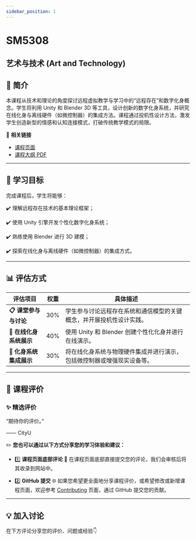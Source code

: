 ```yaml
---
sidebar_position: 1
---
```


# SM5308
## 艺术与技术 (Art and Technology)

## **📘 简介**
本课程从技术和理论的角度探讨远程虚拟教学与学习中的“远程存在”和数字化身概念。学生将利用 Unity 和 Blender 3D 等工具，设计创新的数字化身系统，并研究在线化身与离线硬件（如微控制器）的集成方法。课程通过投机性设计方法，激发学生创造新型的情感和认知连接模式，打破传统教学模式的局限。

🔗 **相关链接**
- [课程页面](https://www.cityu.edu.hk/catalogue/pg/202425/course/SM5308.htm)
- [课程大纲 PDF](https://www.cityu.edu.hk/catalogue/pg/202425/course/SM5308.pdf)

---

## **🎯 学习目标**

完成课程后，学生将能够：

✔️ 理解远程存在技术的基本理论框架；

✔️ 使用 Unity 引擎开发个性化数字化身系统；

✔️ 熟练使用 Blender 进行 3D 建模；

✔️ 探索在线化身与离线硬件（如微控制器）的集成方式。

---

## **📊 评估方式**

| **评估项目**          | **权重** | **具体描述**                                                                                       |
|----------------------|---------|---------------------------------------------------------------------------------------------------|
| **📋 课堂参与与讨论**   | 30%      | 学生参与讨论远程存在系统和通信模型的关键概念，并开展投机性设计实践。                                         |
| **📂 在线化身系统展示** | 40%      | 使用 Unity 和 Blender 创建个性化化身并进行在线演示。                                                   |
| **📂 化身系统集成展示** | 30%      | 将在线化身系统与物理硬件集成并进行演示，包括微控制器或增强现实设备等。                                         |

---

## **💬 课程评价**

### ✨ **精选评价**
<div className={commentStyles.commentBox}>
    <p className={commentStyles.commentText}>
        “期待你的评价。”
    </p>
    <p className={commentStyles.commentAuthor}>—— CityU</p>
</div>

✏️ **您也可以通过以下方式分享您的学习体验和建议：**

- 1️⃣ **课程页面底部评论**
💬 在课程页面底部直接提交您的评论，我们会审核后将其收录到网站中。

- 2️⃣ **GitHub 提交**
🌐 如果您希望更全面地分享课程评价，或希望修改或新增课程页面，欢迎参考 [Contributing](/contributing) 页面，通过 GitHub 提交您的贡献。

---

## **💡 加入讨论**

在下方评论分享您的评价、问题或经验👇
<Utterances />